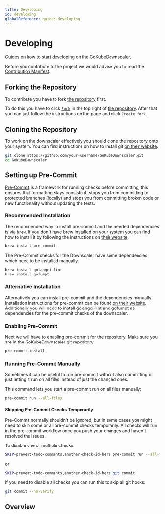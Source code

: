 ```yaml
---
title: Developing
id: developing
globalReference: guides-developing
---
```



# Developing

Guides on how to start developing on the GoKubeDownscaler.

Before you contribute to the project we would advise you to read the [Contribution Manifest](repo:CONTRIBUTING.md).

## Forking the Repository

To contribute you have to fork [the repository](https://github.com/caas-team/GoKubeDownscaler) first.

To do this you have to click [`Fork`](https://github.com/caas-team/GoKubeDownscaler/fork) in the top right of [the repository](https://github.com/caas-team/GoKubeDownscaler).
After that you can just follow the instructions on the page and click `Create fork`.

## Cloning the Repository

To work on the downscaler effectively you should clone the repository onto your system.
You can find instructions on how to install git [on their website](https://git-scm.com/book/en/v2/Getting-Started-Installing-Git).

```bash
git clone https://github.com/your-username/GoKubeDownscaler.git
cd GoKubeDownscaler
```

## Setting up Pre-Commit

[Pre-Commit](https://pre-commit.com) is a framework for running checks before committing,
this ensures that formatting stays consistent,
stops you from committing to protected branches (locally)
and stops you from committing broken code or new functionality without updating the tests.

### Recommended Installation

The recommended way to install pre-commit and the needed dependencies is via `brew`.
If you don't have brew installed on your system you can find how to install it by following the instructions on [their website](https://brew.sh).

```bash
brew install pre-commit
```

The Pre-Commit checks for the Downscaler have some dependencies which need to be installed manually.

```bash
brew install golangci-lint
brew install gofumpt
```

### Alternative Installation

Alternatively you can install pre-commit and the dependencies manually.
Installation instructions for pre-commit can be found [on their website](https://pre-commit.com/#install).
Additionally you will need to install [golangci-lint](https://golangci-lint.run/welcome/install/#local-installation)
and [gofumpt](https://github.com/mvdan/gofumpt) as dependencies for the pre-commit checks of the downscaler.

### Enabling Pre-Commit

Next we will have to enabling pre-commit for the repository.
Make sure you are in the GoKubeDownscaler git repository.

```bash
pre-commit install
```

### Running Pre-Commit Manually

Sometimes it can be useful to run pre-commit without also committing
or just letting it run on all files instead of just the changed ones.

This command lets you start a pre-commit run on all files manually:

```bash
pre-commit run --all-files
```

#### Skipping Pre-Commit Checks Temporarily

Pre-Commit normally shouldn't be ignored, but in some cases you might need to skip some or all pre-commit checks temporarily.
All checks will run in the pre-commit workflow once you push your changes and haven't resolved the issues.

To disable one or multiple checks:

```bash
SKIP=prevent-todo-comments,another-check-id-here pre-commit run --all-files
```

or

```bash
SKIP=prevent-todo-comments,another-check-id-here git commit
```

If you need to disable all checks you can run this to skip all git hooks:

```bash
git commit --no-verify
```

## Overview

<DocCardList />
